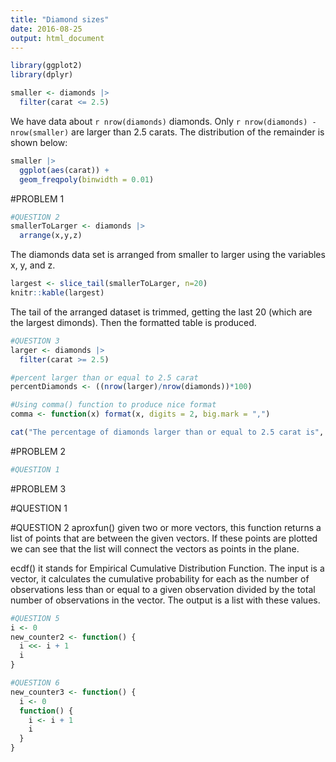 ```yaml
---
title: "Diamond sizes"
date: 2016-08-25
output: html_document
---
```


```r
library(ggplot2)
library(dplyr)

smaller <- diamonds |> 
  filter(carat <= 2.5)
```

We have data about `r nrow(diamonds)` diamonds. Only 
`r nrow(diamonds) - nrow(smaller)` are larger than
2.5 carats. The distribution of the remainder is shown
below:

```r
smaller |> 
  ggplot(aes(carat)) + 
  geom_freqpoly(binwidth = 0.01)
```
#PROBLEM 1
```r
#QUESTION 2
smallerToLarger <- diamonds |>
  arrange(x,y,z)

```
The diamonds data set is arranged from smaller to larger using the variables x, y, and z.

```r
largest <- slice_tail(smallerToLarger, n=20)
knitr::kable(largest)
```
The tail of the arranged dataset is trimmed, getting the last 20 (which are the largest dimonds). Then the formatted table is produced.

```r
#QUESTION 3
larger <- diamonds |>
  filter(carat >= 2.5)

#percent larger than or equal to 2.5 carat
percentDiamonds <- ((nrow(larger)/nrow(diamonds))*100)

#Using comma() function to produce nice format
comma <- function(x) format(x, digits = 2, big.mark = ",")

cat("The percentage of diamonds larger than or equal to 2.5 carat is", comma(percentDiamonds), "%")
```
#PROBLEM 2
```r
#QUESTION 1


```



#PROBLEM 3

#QUESTION 1


#QUESTION 2
aproxfun() given two or more vectors, this function returns a list of points that are between the given vectors. If these points are plotted we can see that the list will connect the vectors as points in the plane.

ecdf() it stands for Empirical Cumulative Distribution Function. The input is a vector, it calculates the cumulative probability for each as the number of observations less than or equal to a given observation divided by the total number of observations in the vector. The output is a list with these values.


```r
#QUESTION 5
i <- 0
new_counter2 <- function() {
  i <<- i + 1
  i
}

```


```r
#QUESTION 6
new_counter3 <- function() {
  i <- 0
  function() {
    i <- i + 1
    i
  }
}
```

